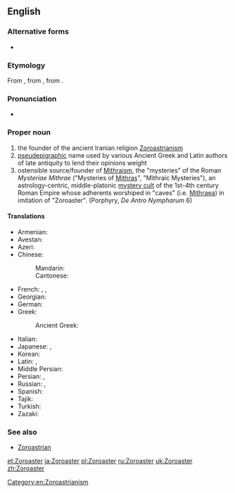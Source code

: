 ==English==
{{wikipedia}}

===Alternative forms===
* {{l|en|Zarathustra}} {{gloss|directly from Avestan}}

===Etymology===
From {{etyl|la|en}} {{term|Zōroastrēs|lang=la}}, from {{etyl|grc|en}} {{term|Ζωροάστρης|tr=Zōroastrēs|lang=grc}}, from {{etyl|ae|en}} {{term|sc=Avst|𐬰𐬀𐬭𐬀𐬚𐬎𐬱𐬙𐬭𐬀|tr=Zaraθuštra|lang=ae}}.

===Pronunciation=== 
* {{IPA|/ˌzɒroʊˈæstər/|/ˈzɒroʊˌæstər/|lang=en}} 

===Proper noun===
{{en-proper noun|-}}

# the founder of the ancient Iranian religion [[Zoroastrianism]]
# [[pseudepigraphic]] name used by various Ancient Greek and Latin authors of late antiquity to lend their opinions weight
# ostensible source/founder of [[Mithraism]], the "mysteries" of the Roman ''Mysteriae Mithrae'' ("Mysteries of [[Mithras]]", "Mithraic Mysteries"), an astrology-centric, middle-platonic [[mystery cult]] of the 1st-4th century Roman Empire whose adherents worshiped in "caves" (i.e. [[Mithraeum|Mithraea]]) in imitation of "Zoroaster". (Porphyry, ''De Antro Nympharum'' 6)

====Translations====
{{trans-top|founder of Zoroastrianism}}
* Armenian: {{t|hy|Զրադաշտ|sc=Armn}}
* Avestan: {{t|ae|𐬰𐬀𐬭𐬀𐬚𐬎𐬱𐬙𐬭𐬀|tr=Zaraθuštra}}
* Azeri: {{t|az|Zərdüşt}}
* Chinese:
*: Mandarin: {{t|cmn|苏鲁支|tr=[[Sūlǔzhī]]|sc=Hani}}
*: Cantonese: {{t|yue|蘇魯支|tr=Sou<sup>1</sup>lou<sup>5</sup>zī<sup>1</sup>|sc=Hani}}
* French: {{t+|fr|Zoroastre|m}}, {{t|fr|Zarathushtra|m}}, {{t+|fr|Zarathoustra|m}}
* Georgian: {{t|ka|ზარათუშტრა|sc=Geor}}
* German: {{t|de|Zarathustra|m}}
* Greek: {{t+|el|Ζωροάστρης|m|tr=Zoroástris|sc=Grek}}
*: Ancient Greek: {{l|grc|Ζωροάστρης|tr=Zōroastrēs}}
{{trans-mid}}
* Italian: {{t|it|Zoroastro|m}}
* Japanese: {{t|ja|ゾロアスター|tr=Zoroasutā|sc=Jpan}}, {{t|ja|ザラスシュトラ|tr=Zarasushutora|sc=Jpan}}
* Korean: {{t|ko|조로아스터|tr=Joroaseuteo|sc=Kore}}
* Latin: {{t|la|Zoroaster|m}}, {{t|la|Zōroastrēs}}
* Middle Persian: {{t|pal|𐭦𐭫𐭲𐭥𐭱𐭲|tr=Zardušt}}
* Persian: {{t+|fa|زردشت|tr=Zardošt}}, {{t+|fa|زرتشت|tr=Zartošt|sc=fa-Arab}}
* Russian: {{t|ru|Заратустра|m|tr=Zaratústra|sc=Cyrl}}, {{t|ru|Зороа́стр|sc=Cyrl}}
* Spanish: {{t+|es|Zoroastro|m}}
* Tajik: {{t|tg|Зардушт|sc=Cyrl}}
* Turkish: {{t+|tr|Zerdüşt}}
* Zazaki: {{t|zza|Zerduşt}}
{{trans-bottom}}

===See also===
* [[Zoroastrian]]

[[Category:en:Zoroastrianism]]

[[et:Zoroaster]]
[[ja:Zoroaster]]
[[pl:Zoroaster]]
[[ru:Zoroaster]]
[[uk:Zoroaster]]
[[zh:Zoroaster]]